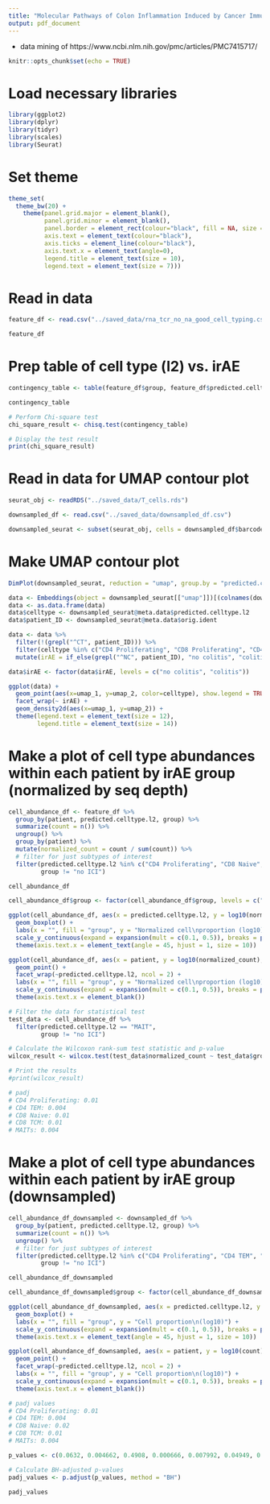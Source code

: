 ```yaml
---
title: "Molecular Pathways of Colon Inflammation Induced by Cancer Immunotherapy"
output: pdf_document
---
```


 - data mining of https://www.ncbi.nlm.nih.gov/pmc/articles/PMC7415717/
 
```r
knitr::opts_chunk$set(echo = TRUE)
```

# Load necessary libraries

```r

library(ggplot2)
library(dplyr)
library(tidyr)
library(scales)
library(Seurat)

```

# Set theme

```r

theme_set(
  theme_bw(20) +
    theme(panel.grid.major = element_blank(),
          panel.grid.minor = element_blank(),
          panel.border = element_rect(colour="black", fill = NA, size = 1),
          axis.text = element_text(colour="black"),
          axis.ticks = element_line(colour="black"),
          axis.text.x = element_text(angle=0),
          legend.title = element_text(size = 10),
          legend.text = element_text(size = 7)))

```

# Read in data

```r

feature_df <- read.csv("../saved_data/rna_tcr_no_na_good_cell_typing.csv")

feature_df

```

# Prep table of cell type (l2) vs. irAE

```r

contingency_table <- table(feature_df$group, feature_df$predicted.celltype.l2)

contingency_table

# Perform Chi-square test
chi_square_result <- chisq.test(contingency_table)

# Display the test result
print(chi_square_result)

```

# Read in data for UMAP contour plot

```r

seurat_obj <- readRDS("../saved_data/T_cells.rds")

downsampled_df <- read.csv("../saved_data/downsampled_df.csv")

downsampled_seurat <- subset(seurat_obj, cells = downsampled_df$barcode)

```

# Make UMAP contour plot

```r

DimPlot(downsampled_seurat, reduction = "umap", group.by = "predicted.celltype.l2", label = TRUE, label.size = 3 , repel = TRUE)

data <- Embeddings(object = downsampled_seurat[["umap"]])[(colnames(downsampled_seurat)), c(1, 2)]
data <- as.data.frame(data)
data$celltype <- downsampled_seurat@meta.data$predicted.celltype.l2
data$patient_ID <- downsampled_seurat@meta.data$orig.ident

data <- data %>%
  filter(!(grepl("^CT", patient_ID))) %>%
  filter(celltype %in% c("CD4 Proliferating", "CD8 Proliferating", "CD4 TEM", "CD8 TCM", "MAIT")) %>%
  mutate(irAE = if_else(grepl("^NC", patient_ID), "no colitis", "colitis"))

data$irAE <- factor(data$irAE, levels = c("no colitis", "colitis"))

ggplot(data) +
  geom_point(aes(x=umap_1, y=umap_2, color=celltype), show.legend = TRUE, size = 0.01) +
  facet_wrap(~ irAE) +
  geom_density2d(aes(x=umap_1, y=umap_2)) +
  theme(legend.text = element_text(size = 12),
        legend.title = element_text(size = 14))

```

# Make a plot of cell type abundances within each patient by irAE group (normalized by seq depth)

```r

cell_abundance_df <- feature_df %>%
  group_by(patient, predicted.celltype.l2, group) %>%
  summarize(count = n()) %>%
  ungroup() %>%
  group_by(patient) %>%
  mutate(normalized_count = count / sum(count)) %>%
  # filter for just subtypes of interest
  filter(predicted.celltype.l2 %in% c("CD4 Proliferating", "CD8 Naive", "CD4 TEM", "CD8 TCM", "MAIT"),
         group != "no ICI")

cell_abundance_df

cell_abundance_df$group <- factor(cell_abundance_df$group, levels = c("no ICI", "ICI no colitis", "ICI colitis"))

ggplot(cell_abundance_df, aes(x = predicted.celltype.l2, y = log10(normalized_count), fill = group)) +
  geom_boxplot() +
  labs(x = "", fill = "group", y = "Normalized cell\nproportion (log10)") +
  scale_y_continuous(expand = expansion(mult = c(0.1, 0.5)), breaks = pretty_breaks(n = 3)) +
  theme(axis.text.x = element_text(angle = 45, hjust = 1, size = 10))

ggplot(cell_abundance_df, aes(x = patient, y = log10(normalized_count), color = group)) +
  geom_point() +
  facet_wrap(~predicted.celltype.l2, ncol = 2) +
  labs(x = "", fill = "group", y = "Normalized cell\nproportion (log10)") +
  scale_y_continuous(expand = expansion(mult = c(0.1, 0.5)), breaks = pretty_breaks(n = 3)) +
  theme(axis.text.x = element_blank())

# Filter the data for statistical test
test_data <- cell_abundance_df %>%
  filter(predicted.celltype.l2 == "MAIT",
         group != "no ICI")

# Calculate the Wilcoxon rank-sum test statistic and p-value
wilcox_result <- wilcox.test(test_data$normalized_count ~ test_data$group)

# Print the results
#print(wilcox_result)

# padj
# CD4 Proliferating: 0.01
# CD4 TEM: 0.004
# CD8 Naive: 0.01
# CD8 TCM: 0.01
# MAITs: 0.004

```

# Make a plot of cell type abundances within each patient by irAE group (downsampled)

```r

cell_abundance_df_downsampled <- downsampled_df %>%
  group_by(patient, predicted.celltype.l2, group) %>%
  summarize(count = n()) %>%
  ungroup() %>%
  # filter for just subtypes of interest
  filter(predicted.celltype.l2 %in% c("CD4 Proliferating", "CD4 TEM", "CD8 TCM", "MAIT", "CD8 Naive"),
         group != "no ICI")

cell_abundance_df_downsampled

cell_abundance_df_downsampled$group <- factor(cell_abundance_df_downsampled$group, levels = c("no ICI", "ICI no colitis", "ICI colitis"))

ggplot(cell_abundance_df_downsampled, aes(x = predicted.celltype.l2, y = log10(count), fill = group)) +
  geom_boxplot() +
  labs(x = "", fill = "group", y = "Cell proportion\n(log10)") +
  scale_y_continuous(expand = expansion(mult = c(0.1, 0.5)), breaks = pretty_breaks(n = 3)) +
  theme(axis.text.x = element_text(angle = 45, hjust = 1, size = 10))

ggplot(cell_abundance_df_downsampled, aes(x = patient, y = log10(count), color = group)) +
  geom_point() +
  facet_wrap(~predicted.celltype.l2, ncol = 2) +
  labs(x = "", fill = "group", y = "Cell proportion\n(log10)") +
  scale_y_continuous(expand = expansion(mult = c(0.1, 0.5)), breaks = pretty_breaks(n = 3)) +
  theme(axis.text.x = element_blank())

# padj values
# CD4 Proliferating: 0.01
# CD4 TEM: 0.004
# CD8 Naive: 0.02
# CD8 TCM: 0.01
# MAITs: 0.004

p_values <- c(0.0632, 0.004662, 0.4908, 0.000666, 0.007992, 0.04949, 0.004662, 0.651, 0.219, 0.000666, 0.5728)

# Calculate BH-adjusted p-values
padj_values <- p.adjust(p_values, method = "BH")

padj_values

```
